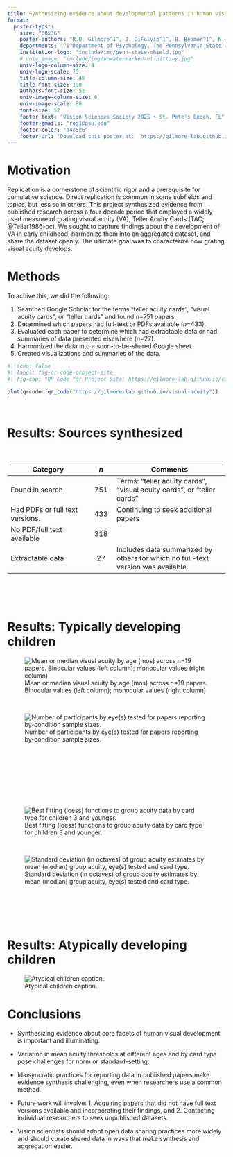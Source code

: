 ```yaml
---
title: Synthesizing evidence about developmental patterns in human visual acuity as measured by Teller Acuity Cards
format:
  poster-typst: 
    size: "60x36"
    poster-authors: "R.O. Gilmore^1^, J. DiFulvio^1^, B. Beamer^1^, N. Cruz^1^"
    departments: "^1^Department of Psychology, The Pennsylvania State University"
    institution-logo: "include/img/penn-state-shield.jpg"
    # univ_image: "include/img/unwatermarked-mt-nittany.jpg"
    univ-logo-column-size: 4
    univ-logo-scale: 75
    title-column-size: 48
    title-font-size: 100
    authors-font-size: 52
    univ-image-column-size: 6
    univ-image-scale: 80
    font-size: 52
    footer-text: "Vision Sciences Society 2025 • St. Pete's Beach, FL"
    footer-emails: "rog1@psu.edu"
    footer-color: "a4c5e6"
    footer-url: "Download this poster at:  https://gilmore-lab.github.io/vss-2025-poster"
---
```


# Motivation {-}

Replication is a cornerstone of scientific rigor and a prerequisite for cumulative science.
Direct replication is common in some subfields and topics, but less so in others.
This project synthesized evidence from published research across a four decade period that employed a widely used measure of grating visual acuity (VA), Teller Acuity Cards (TAC; @Teller1986-oc). 
We sought to capture findings about the development of VA in early childhood, harmonize them into an aggregated dataset, and share the dataset openly.
The ultimate goal was to characterize how grating visual acuity develops.

# Methods {-}

To achive this, we did the following:

1. Searched Google Scholar for the terms “teller acuity cards”, “visual acuity cards”, or “teller cards" and found *n*=751 papers.
2. Determined which papers had full-text or PDFs available (*n*=433).
3. Evaluated each paper to determine which had extractable data or had summaries of data presented elsewhere (*n*=27).
4. Harmonized the data into a soon-to-be-shared Google sheet.
5. Created visualizations and summaries of the data.

```r
#| echo: false
#| label: fig-qr-code-project-site
#| fig-cap: "QR Code for Project Site: https://gilmore-lab.github.io/visual-acuity"

plot(qrcode::qr_code("https://gilmore-lab.github.io/visual-acuity"))
```

\

# Results: Sources synthesized {-}

\

|**Category** | *n*      | **Comments** |
|----------------|:---:|----------------------|
| Found in search | 751 | Terms: “teller acuity cards”, “visual acuity cards”, or “teller cards” |
| Had PDFs or full text versions. | 433 | Continuing to seek additional papers |
| No PDF/full text available | 318 | |
| Extractable data | 27 | Includes data summarized by others for which no full-text version was available. |

\
\
\

# Results: Typically developing children {-}

![Mean or median visual acuity by age (mos) across *n*=19 papers. Binocular values (left column); monocular values (right column)](include/generated/fig-typical-group-by-age-paper-group-trend-1.png)

\

![Number of participants by eye(s) tested for papers reporting by-condition sample sizes.](include/generated/fig-typical-group-by-paper-n-subs-1.png)

\
\
\
\
\
\
\

![Best fitting (loess) functions to group acuity data by card type for children 3 and younger.](include/generated/fig-typical-group-by-age-less-than-3y-monoc-binoc-by-card-type-1.png)

\

![Standard deviation (in octaves) of group acuity estimates by mean (median) group acuity, eye(s) tested and card type.](include/generated/fig-typical-group-sd-by-age-1.png)

\
\
\
\

# Results: Atypically developing children {-}

![Atypical children caption.](include/figs/fig-atypical-group-by-age-1.png)

# Conclusions {-}

::: {.block fill="luma(210)" inset="5pt" radius="15pt" stroke="5pt + blue"}

- Synthesizing evidence about core facets of human visual development is important and illuminating.

- Variation in mean acuity thresholds at different ages and by card type pose challenges for norm or standard-setting.

- Idiosyncratic practices for reporting data in published papers make evidence synthesis challenging, even when researchers use a common method.

- Future work will involve: 1. Acquiring papers that did not have full text versions available and incorporating their findings, and 2. Contacting individual researchers to seek unpublished datasets.

- Vision scientists should adopt open data sharing practices more widely and should curate shared data in ways that make synthesis and aggregation easier.
:::
